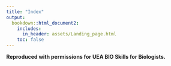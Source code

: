 ```yaml
---
title: "Index"
output:
  bookdown::html_document2:
    includes:
      in_header: assets/Landing_page.html
    toc: false
---
```


**Reproduced with permissions for UEA BIO Skills for Biologists.**